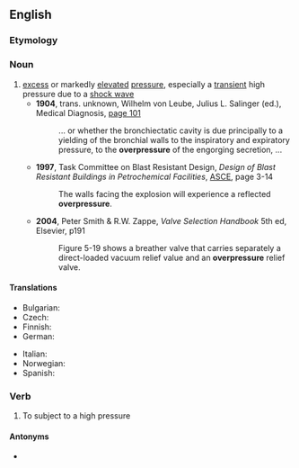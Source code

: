 ==English==
{{wikipedia}}

===Etymology===
{{prefix|en|over|pressure}}

===Noun===
{{en-noun|~}}

# [[excess]] or markedly [[elevate]]d [[pressure]], especially a [[transient]] high pressure due to a [[shock wave]]
#* '''1904''', trans. unknown, Wilhelm von Leube, Julius L. Salinger (ed.), Medical Diagnosis, [http://books.google.com/books?id=vD9AcR8BZ5cC&pg=PA101&dq=overpressure page 101]
#*: ... or whether the bronchiectatic cavity is due principally to a yielding of the bronchial walls to the inspiratory and expiratory pressure, to the '''overpressure''' of the engorging secretion, ...
#* '''1997''', Task Committee on Blast Resistant Design, ''Design of Blast Resistant Buildings in Petrochemical Facilities'', [[w:American Society of Civil Engineers|ASCE]], page 3-14
#*: The walls facing the explosion will experience a reflected '''overpressure'''.
#* '''2004''', Peter Smith & R.W. Zappe, ''Valve Selection Handbook'' 5th ed, Elsevier, p191
#*: Figure 5-19 shows a breather valve that carries separately a direct-loaded vacuum relief value and an '''overpressure''' relief valve.

====Translations====
{{trans-top|excess or markedly elevated pressure}}
* Bulgarian: {{t|bg|свръхналягане|n}}
* Czech: {{t+|cs|přetlak|m}}
* Finnish: {{t+|fi|ylipaine}}
* German: {{t+|de|Überdruck|m}}
{{trans-mid}}
* Italian: {{t|it|sovrappressione|f}}
* Norwegian: {{t|no|overtrykk|n}}
* Spanish: {{t|es|sobrepresión|f}}
{{trans-bottom}}

===Verb===
{{en-verb}}

# To subject to a high pressure

====Antonyms====
* {{l|en|underpressure}}